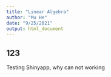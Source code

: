 ```yaml
---
title: "Linear Algebra"
author: "Mu He"
date: "9/25/2021"
output: html_document
---
```

## 123

Testing Shinyapp, why can not working


